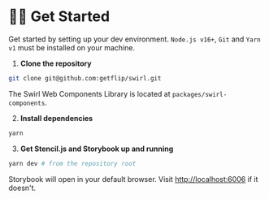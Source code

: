 
<Meta title="Contributions/Get Started" />

# 👩‍💻 Get Started

Get started by setting up your dev environment. `Node.js v16+`, `Git` and
`Yarn v1` must be installed on your machine.

1. **Clone the repository**

```bash
git clone git@github.com:getflip/swirl.git
```

The Swirl Web Components Library is located at `packages/swirl-components`.

2. **Install dependencies**

```bash
yarn
```

3. **Get Stencil.js and Storybook up and running**

```bash
yarn dev # from the repository root
```

Storybook will open in your default browser. Visit
[http://localhost:6006](http://localhost:6006) if it doesn't.
